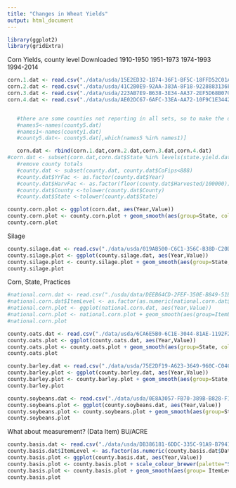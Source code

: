 ```yaml
---
title: "Changes in Wheat Yields"
output: html_document
---
```


```r
library(ggplot2)
library(gridExtra)
```


Corn Yields, county level
Downloaded 1910-1950
1951-1973
1974-1993
1994-2014
```r
corn.1.dat <- read.csv("./data/usda/15E2ED32-1B74-36F1-BF5C-18FFD52C01A6.csv", header = TRUE)
corn.2.dat <- read.csv("./data/usda/41C2B0E9-92AA-383A-8F18-9228883136FF.csv", header = TRUE)
corn.3.dat <- read.csv("./data/usda/223AB7E9-B638-3E34-AA37-2EF5D68B07C8.csv", header = TRUE)
corn.4.dat <- read.csv("./data/usda/AE02DC67-6AFC-33EA-AA72-10F9C1E34424.csv", header = TRUE)


   #there are some counties not reporting in all sets, so to make the data more uniform, make sure names match.
   #names5<-names(county5.dat)
   #names1<-names(county1.dat)
   #county5.dat<- county5.dat[,which(names5 %in% names1)]

   corn.dat <- rbind(corn.1.dat,corn.2.dat,corn.3.dat,corn.4.dat)
#corn.dat <- subset(corn.dat,corn.dat$State %in% levels(state.yield.dat$State))
   #remove county totals
   #county.dat <- subset(county.dat, county.dat$CoFips<888)
   #county.dat$YrFac <- as.factor(county.dat$Year)
   #county.dat$HarvFac <- as.factor(floor(county.dat$Harvested/100000))
   #county.dat$County <-tolower(county.dat$County)
   #county.dat$State <-tolower(county.dat$State)

county.corn.plot <- ggplot(corn.dat, aes(Year,Value)) 
county.corn.plot <- county.corn.plot + geom_smooth(aes(group=State, color=State),weight=10,se = FALSE)
county.corn.plot
```

Silage
```r
county.silage.dat <- read.csv("./data/usda/019AB500-C6C1-356C-B38D-C20D3255597E.csv", header = TRUE)
county.silage.plot <- ggplot(county.silage.dat, aes(Year,Value)) 
county.silage.plot <- county.silage.plot + geom_smooth(aes(group=State, color=State),weight=10,se = FALSE)
county.silage.plot
```

Corn, State, Practices
```r
#national.corn.dat <- read.csv("./usda/data/DEEB64CD-2FEF-350E-B849-51BA3534EEFF.csv", header = TRUE)
#national.corn.dat$ItemLevel <- as.factor(as.numeric(national.corn.dat$Data.Item))
#national.corn.plot <- ggplot(national.corn.dat, aes(Year,Value)) 
#national.corn.plot <- national.corn.plot + geom_smooth(aes(group=ItemLevel, color=ItemLevel),weight=10,se = FALSE)
#national.corn.plot
```



```r
county.oats.dat <- read.csv("./data/usda/6CA6E5B0-6C1E-3044-81AE-1192F2F7B711.csv", header = TRUE)
county.oats.plot <- ggplot(county.oats.dat, aes(Year,Value)) 
county.oats.plot <- county.oats.plot + geom_smooth(aes(group=State, color=State),weight=10,se = FALSE)
county.oats.plot
```


```r
county.barley.dat <- read.csv("./data/usda/75E2DF19-A623-3649-960C-C04CFE12A241.csv", header = TRUE)
county.barley.plot <- ggplot(county.barley.dat, aes(Year,Value)) 
county.barley.plot <- county.barley.plot + geom_smooth(aes(group=State, color=State),weight=10,se = FALSE)
county.barley.plot
```

```r
county.soybeans.dat <- read.csv("./data/usda/0E8A3057-FB70-389B-B828-F132E7938F83.csv", header = TRUE)
county.soybeans.plot <- ggplot(county.soybeans.dat, aes(Year,Value)) 
county.soybeans.plot <- county.soybeans.plot + geom_smooth(aes(group=State, color=State),weight=10,se = FALSE)
county.soybeans.plot
```


What about measurement? (Data Item)
BU/ACRE

```r
county.basis.dat <- read.csv("./data/usda/DB386181-6DDC-335C-91A9-B79416FD69E3.csv", header = TRUE)
county.basis.dat$ItemLevel <- as.factor(as.numeric(county.basis.dat$Data.Item))
county.basis.plot <- ggplot(county.basis.dat, aes(Year,Value)) 
county.basis.plot <- county.basis.plot + scale_colour_brewer(palette="Set1") 
county.basis.plot <- county.basis.plot + geom_smooth(aes(group= ItemLevel,color=ItemLevel),weight=10,se = FALSE)
county.basis.plot
```

